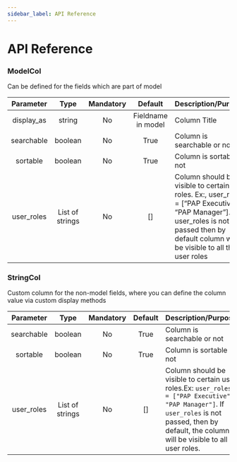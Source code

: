 ```yaml
---
sidebar_label: API Reference
---
```


# API Reference

### ModelCol

Can be defined for the fields which are part of model

Parameter | Type | Mandatory | Default | Description/Purpose
| :-----: | :--: | :--------: |:-------: | :---------------- |
display_as | string | No | Fieldname in model | Column Title |
searchable | boolean | No | True | Column is searchable or not |
sortable | boolean | No | True | Column is sortable or not |
user_roles | List of strings | No | [] | Column should be visible to certain user roles. Ex:, user_roles = [“PAP Executive”, “PAP Manager”]. If user_roles is not passed then by default column will be visible to all the user roles |

### StringCol

Custom column for the non-model fields, where you can define the column value via custom display methods

Parameter | Type | Mandatory | Default | Description/Purpose
| :-----: | :--: | :--------: |:-------: | :---------------- |
| searchable        | boolean          | No        | True    | Column is searchable or not                                 |
| sortable          | boolean          | No        | True    | Column is sortable or not                                   |
| user_roles        | List of strings  | No        | []      | Column should be visible to certain user roles.Ex: `user_roles = ["PAP Executive", "PAP Manager"]`. If `user_roles` is not passed, then by default, the column will be visible to all user roles. |
